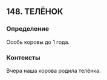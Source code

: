 ## 148. ТЕЛЁНОК
### Определение
Особь коровы до 1 года.

### Контексты
Вчера наша корова родила телёнка.

